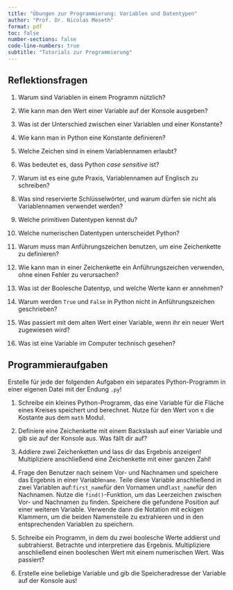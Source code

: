 ```yaml
---
title: "Übungen zur Programmierung: Variablen und Datentypen"
author: "Prof. Dr. Nicolas Meseth"
format: pdf
toc: false
number-sections: false
code-line-numbers: true
subtitle: "Tutorials zur Programmierung"
---
```


## Reflektionsfragen

1.  Warum sind Variablen in einem Programm nützlich?

2.  Wie kann man den Wert einer Variable auf der Konsole ausgeben?

3.  Was ist der Unterschied zwischen einer Variablen und einer Konstante?

4.  Wie kann man in Python eine Konstante definieren?

5.  Welche Zeichen sind in einem Variablennamen erlaubt?

6.  Was bedeutet es, dass Python *case sensitive* ist?

7.  Warum ist es eine gute Praxis, Variablennamen auf Englisch zu schreiben?

8.  Was sind reservierte Schlüsselwörter, und warum dürfen sie nicht als Variablennamen verwendet werden?

9.  Welche primitiven Datentypen kennst du?

10.  Welche numerischen Datentypen unterscheidet Python?

11.  Warum muss man Anführungszeichen benutzen, um eine Zeichenkette zu definieren?

12.  Wie kann man in einer Zeichenkette ein Anführungszeichen verwenden, ohne einen Fehler zu verursachen?

13.  Was ist der Boolesche Datentyp, und welche Werte kann er annehmen?

14.  Warum werden `True` und `False` in Python nicht in Anführungszeichen geschrieben?

15.  Was passiert mit dem alten Wert einer Variable, wenn ihr ein neuer Wert zugewiesen wird?

16.  Was ist eine Variable im Computer technisch gesehen?


## Programmieraufgaben

Erstelle für jede der folgenden Aufgaben ein separates Python-Programm in einer eigenen Datei mit der Endung `.py`!

1.  Schreibe ein kleines Python-Programm, das eine Variable für die Fläche eines Kreises speichert und berechnet. Nutze für den Wert von `π` die Kostante aus dem `math` Modul.

2.  Definiere eine Zeichenkette mit einem Backslash auf einer Variable und gib sie auf der Konsole aus. Was fällt dir auf?

3.  Addiere zwei Zeichenketten und lass dir das Ergebnis anzeigen! Multipliziere anschließend eine Zeichenkette mit einer ganzen Zahl!

4.  Frage den Benutzer nach seinem Vor- und Nachnamen und speichere das Ergebnis in einer Variable`name`. Teile diese Variable anschließend in zwei Variablen auf:`first_name`für den Vornamen und`last_name`für den Nachnamen. Nutze die `find()`-Funktion, um das Leerzeichen zwischen Vor- und Nachnamen zu finden. Speichere die gefundene Position auf einer weiteren Variable. Verwende dann die Notation mit eckigen Klammern, um die beiden Namensteile zu extrahieren und in den entsprechenden Variablen zu speichern.

5.  Schreibe ein Programm, in dem du zwei boolesche Werte addierst und subtrahierst. Betrachte und interpretiere das Ergebnis. Multipliziere anschließend einen booleschen Wert mit einem numerischen Wert. Was passiert?

6.  Erstelle eine beliebige Variable und gib die Speicheradresse der Variable auf der Konsole aus!




